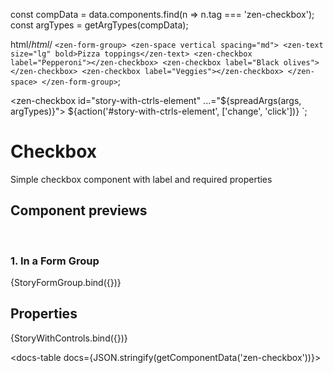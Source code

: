 
const compData = data.components.find(n => n.tag === 'zen-checkbox');
const argTypes = getArgTypes(compData);

<Meta title="Forms/Checkbox" component="zen-checkbox" argTypes={argTypes} />

  html/*html*/ `
    <zen-form-group>
      <zen-space vertical spacing="md">
        <zen-text size="lg" bold>Pizza toppings</zen-text>
        <zen-checkbox label="Pepperoni"></zen-checkbox>
        <zen-checkbox label="Black olives"></zen-checkbox>
        <zen-checkbox label="Veggies"></zen-checkbox>
      </zen-space>
    </zen-form-group>
  `;

  <zen-checkbox id="story-with-ctrls-element" ...="${spreadArgs(args, argTypes)}"></zen-checkbox>
  ${action('#story-with-ctrls-element', ['change', 'click'])}
`;

# Checkbox

Simple checkbox component with label and required properties

## Component previews

<br />

### 1. In a Form Group

<Canvas>
  <Story name="StoryFormGroup">{StoryFormGroup.bind({})}</Story>
</Canvas>

## Properties

<Canvas>
  <Story
    name="default"
    args={{
      ...getDefaultArgs(argTypes),
      label: 'I have read and agree to the Terms and Conditions',
    }}
  >
    {StoryWithControls.bind({})}
  </Story>
</Canvas>

<ArgsTable story="default" />

<docs-table docs={JSON.stringify(getComponentData('zen-checkbox'))}></docs-table>

